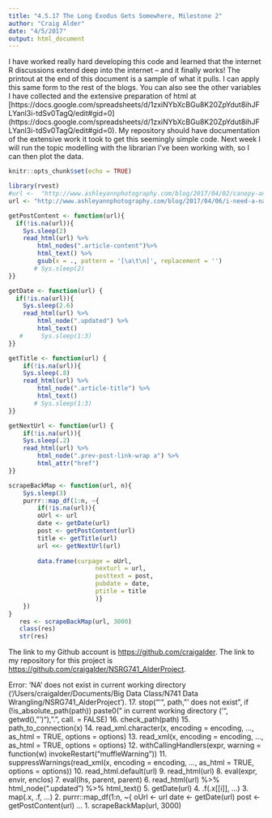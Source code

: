 ```yaml
---
title: "4.5.17 The Long Exodus Gets Somewhere, Milestone 2"
author: "Craig Alder"
date: "4/5/2017"
output: html_document
---
```

I have worked really hard developing this code and learned that the internet R discussions extend deep into the internet -- and it finally works! The printout at the end of this document is a sample of what it pulls. I can apply this same form to the rest of the blogs. You can also see the other variables I have collected and the extensive preparation of html at [https://docs.google.com/spreadsheets/d/1zxiNYbXcBGu8K20ZpYdut8ihJFLYanl3i-tdSv0TagQ/edit#gid=0] (https://docs.google.com/spreadsheets/d/1zxiNYbXcBGu8K20ZpYdut8ihJFLYanl3i-tdSv0TagQ/edit#gid=0). My repository should have documentation of the extensive work it took to get this seemingly simple code. Next week I will run the topic modelling with the librarian I've been working with, so I can then plot the data.


```r
knitr::opts_chunk$set(echo = TRUE)
```

```r
library(rvest)    
#url <-  "http://www.ashleyannphotography.com/blog/2017/04/02/canopy-anna-turner/"
url <- "http://www.ashleyannphotography.com/blog/2017/04/06/i-need-a-nap-guess-it-will-be-on-a-plane/"

getPostContent <- function(url){
  if(!is.na(url)){
    Sys.sleep(2)
    read_html(url) %>% 
        html_nodes(".article-content")%>%           
        html_text() %>% 
        gsub(x = ., pattern = '[\a\t\n]', replacement = '')
       # Sys.sleep(2)
}}

getDate <- function(url) {
  if(!is.na(url)){  
    Sys.sleep(2.6)
    read_html(url) %>% 
        html_node(".updated") %>%
        html_text()
   #     Sys.sleep(1:3)
}}

getTitle <- function(url) {
    if(!is.na(url)){
    Sys.sleep(.8)
    read_html(url) %>% 
        html_node(".article-title") %>%
        html_text()
       # Sys.sleep(1:3)
}}

getNextUrl <- function(url) {
    if(!is.na(url)){
    Sys.sleep(.2)
    read_html(url) %>% 
        html_node(".prev-post-link-wrap a") %>%
        html_attr("href")
}}

scrapeBackMap <- function(url, n){
    Sys.sleep(3)
    purrr::map_df(1:n, ~{
        if(!is.na(url)){
        oUrl <- url
        date <- getDate(url)
        post <- getPostContent(url)
        title <- getTitle(url)
        url <<- getNextUrl(url)
           
        data.frame(curpage = oUrl, 
                        nexturl = url,
                        posttext = post,
                        pubdate = date,
                        ptitle = title
                        )}
    })
}
   res <- scrapeBackMap(url, 3000)
   class(res)
   str(res)
```
The link to my Github account is [https://github.com/craigalder](https://github.com/craigalder). The link to my repository for this project is [https://github.com/craigalder/NSRG741_AlderProject](https://github.com/craigalder/NSRG741_AlderProject).

Error: 'NA' does not exist in current working directory ('/Users/craigalder/Documents/Big Data Class/N741 Data Wrangling/NSRG741_AlderProject').
17.
stop("'", path, "' does not exist", if (!is_absolute_path(path)) paste0(" in current working directory ('", getwd(), "')"), ".", call. = FALSE)
16.
check_path(path)
15.
path_to_connection(x)
14.
read_xml.character(x, encoding = encoding, ..., as_html = TRUE, options = options)
13.
read_xml(x, encoding = encoding, ..., as_html = TRUE, options = options)
12.
withCallingHandlers(expr, warning = function(w) invokeRestart("muffleWarning"))
11.
suppressWarnings(read_xml(x, encoding = encoding, ..., as_html = TRUE, options = options))
10.
read_html.default(url)
9.
read_html(url)
8.
eval(expr, envir, enclos)
7.
eval(lhs, parent, parent)
6.
read_html(url) %>% html_node(".updated") %>% html_text()
5.
getDate(url)
4.
.f(.x[[i]], ...)
3.
map(.x, .f, ...)
2.
purrr::map_df(1:n, ~{ oUrl <- url date <- getDate(url) post <- getPostContent(url) ...
1.
scrapeBackMap(url, 3000)

